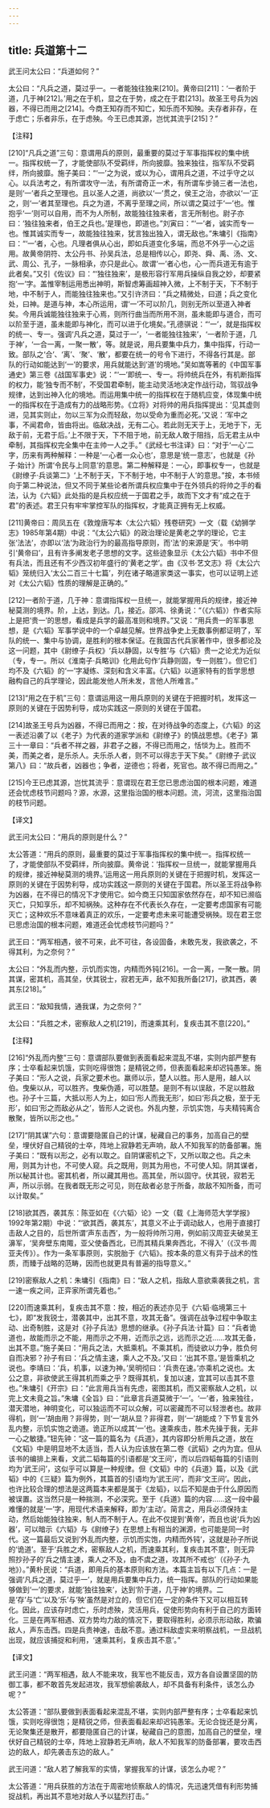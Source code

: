 ```yaml
---
---
---
```

title: 兵道第十二
---




武王问太公曰：“兵道如何？”

太公曰：“凡兵之道，莫过乎一。一者能独往独来[210]。黄帝曰[211]：‘一者阶于道，几于神[212]。’用之在于机，显之在于势，成之在于君[213]。故圣王号兵为凶器，不得已而用之[214]。今商王知存而不知亡，知乐而不知殃。夫存者非存，在于虑亡；乐者非乐，在于虑殃。今王已虑其源，岂忧其流乎[215]？”

【注释】

[210]“凡兵之道”三句：意谓用兵的原则，最重要的莫过于军事指挥权的集中统一。指挥权统一了，才能使部队不受羁绊，所向披靡。独来独往，指军队不受羁绊，所向披靡。施子美曰：“‘一’之为说，或以为心，谓用兵之道，不过乎守之以心。以兵法考之，有所谓攻守一法，有所谓奇正一术，有所谓车步骑三者一法也，是则‘一’者兵之至理也。且以圣人之道，尚欲以‘一’贯之，侯王之治，亦欲以‘一’正之，则‘一’者其至理也。兵之为道，不离乎至理之间，所以谓之莫过于‘一’也。惟抱乎‘一’则可以自用，而不为人所制，故能独往独来者，言无所制也。尉子亦曰：‘独往独来者，伯王之兵也。’是理也，即道也。”刘寅曰：“‘一’者，诚实而专一也。惟其诚实而专一，故能独往独来，犹言独出独入，谓无敌也。”朱墉引《指南》曰：“‘一’者，心也。凡理者俱从心出，即如兵道变化多端，而总不外乎一心之运用。故黄帝阴符、太公丹书、孙吴兵法，总是相传以心，即尧、舜、禹、汤、文、武、周公、孔子，一脉相承，亦只是此心。故谓‘一’者心也，心一而兵道无有逾于此者矣。”又引《佐议》曰：“‘独往独来’，是极形容行军用兵操纵自我之妙，却要紧抱‘一’字。盖惟宰制运用悉出神明，斯智虑筹画超神入微，上不制于天，下不制于地，中不制于人，而能独往独来也。”又引许济曰：“兵之精微处，曰道；兵之变化处，曰神。是道与神，本心所运用，谓‘一’不可以阶几，则别无所以至道入神者矣。今用兵诚能独往独来于心焉，则所行曲当而所用不测，虽未能即与道合，而可以阶至于道，虽未能即与神化，而可以进于化境矣。”孔德骐说：“‘一’，就是指挥权的统一、专一。强调‘凡兵之道，莫过于一’，‘一者能独往独来’，‘一者阶于道，几于神’，‘一合一离，一聚一散’，等。就是说，用兵要集中兵力，集中指挥，行动一致。部队之‘合’、‘离’、‘聚’、‘散’，都要在统一的号令下进行，不得各行其是。部队的行动如能达到‘一’的要求，用兵就能达到‘道’的境地。”吴如嵩等著的《中国军事通史》第三卷《战国军事史》说：“‘一’即统一、专一。将帅统兵在外，有机断指挥的权力，能‘独专而不制’，不受国君牵制，能主动灵活地决定作战行动，驾驭战争规律，达到出神入化的境地。而运用集中统一的指挥权在于随机应变，体现集中统一的指挥权在于造成有力的战略形势。《立将》对将帅的用兵指挥提出：‘见其虚则进，见其实则止，勿以三军为众而轻敌，勿以受命为重而必死。’又说：‘军中之事，不闻君命，皆由将出。临敌决战，无有二心。若此则无天于上，无地于下，无敌于前，无君于后。’上不限于天，下不阻于地，前无敌人敢于阻挡，后无君主从中牵制，其指挥权完全集中在主帅一人之手。”《武经七书注译》曰：“对于‘一心’二字，历来有两种解释：一种是‘一心者一众心也’，意思是‘统一意志’，也就是《孙子·始计》所谓‘令民与上同意’的意思。第二种解释是：一心，即事权专一，也就是《尉缭子·兵谈第二》‘上不制于天，下不制于地，中不制于人’的意思。”按，本书倾向于第二种说法，但又不同于某些论者所谓兵权应集中于在外领兵的将帅之手的看法，认为《六韬》此处指的是兵权应统一于国君之手，故而下文才有“成之在于君”的表述。君王只有牢牢掌控军队的指挥权，才能真正拥有无上权威。

[211]黄帝曰：周凤五在《敦煌唐写本〈太公六韬〉残卷研究》一文（载《幼狮学志》1985年第4期）中说：“《太公六韬》的政治理论是黄老之学的理论，它主张‘法法’，亦即以‘法’为政治行为的最高指导原则，而‘法’的来源是‘天’。书中明引‘黄帝曰’，且有许多阐发老子思想的文字。这些迹象显示《太公六韬》书中不但有兵法，而且还有不少西汉初年盛行的‘黄老之学’。由《汉书·艺文志》将《太公六韬》笼统归入‘太公二百三十七篇’，列在诸子略道家类这一事实，也可以证明上述对《太公六韬》性质的理解是正确的。”

[212]一者阶于道，几于神：意谓指挥权一旦统一，就能掌握用兵的规律，接近神秘莫测的境界。阶，上达，到达。几，接近。邵鸿、徐勇说：“（《六韬》）作者实际上是把‘贵一’的思想，看成是兵学的最高准则和境界。”又说：“用兵贵一的军事思想，是《六韬》军事学说中的一个卓越见解。世界战争史上无数事例都证明了，军队的统一、集中与协调，是胜利的根本保证。在我国古代兵家著作中，很多都论及这一问题，其中《尉缭子·兵权》‘兵以静固，以专胜’与《六韬》贵一之论尤为近似（专，专一。所以《淮南子·兵略训》化用此句作‘兵静则固，专一则胜’）。但它们均不及《六韬》的‘一’字凝练、深刻和含义丰富。《六韬》以道家特有的哲学思想融构自己的兵学理论，因此能发他人所未发，言他人所难言。”

[213]“用之在于机”三句：意谓运用这一用兵原则的关键在于把握时机，发挥这一原则的关键在于因势利导，成功实践这一原则的关键在于国君。

[214]故圣王号兵为凶器，不得已而用之：按，在对待战争的态度上，《六韬》的这一表述沿袭了以《老子》为代表的道家学派和《尉缭子》的慎战思想。《老子》第三十一章曰：“兵者不祥之器，非君子之器，不得已而用之，恬惔为上。胜而不美，而美之者，是乐杀人。夫乐杀人者，则不可以得志于天下矣。”《尉缭子·武议第八》曰：“故兵者，凶器也；争者，逆德也；将者，死官也。故不得已而用之。”

[215]今王已虑其源，岂忧其流乎：意谓现在君王您已思虑治国的根本问题，难道还会忧虑枝节问题吗？源，水源，这里指治国的根本问题。流，河流，这里指治国的枝节问题。

【译文】

武王问太公曰：“用兵的原则是什么？”

太公答道：“用兵的原则，最重要的莫过于军事指挥权的集中统一。指挥权统一了，才能使部队不受羁绊，所向披靡。黄帝说：‘指挥权一旦统一，就能掌握用兵的规律，接近神秘莫测的境界。’运用这一用兵原则的关键在于把握时机，发挥这一原则的关键在于因势利导，成功实践这一原则的关键在于国君。所以圣王将战争称为凶器，在不得已的情况下才使用它。如今商王只知国家依然存在，却不知已濒临灭亡，只知享乐，却不知祸殃。这种存在不代表长久存在，一定要考虑国家有可能灭亡；这种欢乐不意味着真正的欢乐，一定要考虑未来可能遭受祸殃。现在君王您已思虑治国的根本问题，难道还会忧虑枝节问题吗？”



武王曰：“两军相遇，彼不可来，此不可往，各设固备，未敢先发，我欲袭之，不得其利，为之奈何？”

太公曰：“外乱而内整，示饥而实饱，内精而外钝[216]。一合一离，一聚一散。阴其谋，密其机，高其垒，伏其锐士，寂若无声，敌不知我所备[217]，欲其西，袭其东[218]。”

武王曰：“敌知我情，通我谋，为之奈何？”

太公曰：“兵胜之术，密察敌人之机[219]，而速乘其利，复疾击其不意[220]。”

【注释】

[216]“外乱而内整”三句：意谓部队要做到表面看起来混乱不堪，实则内部严整有序；士卒看起来饥饿，实则吃得很饱；是精锐之师，但表面看起来却迟钝愚笨。施子美曰：“形人之说，兵家之要术也。羸师以示，楚人以胜。形人是用，越人以伯。曳柴以从，可以胜齐。曳柴伪遁，可以胜楚。是则不有以误敌，不足以胜敌也。孙子十三篇，大抵以形人为上，如曰‘形人而我无形’，如曰‘形兵之极，至于无形’，如曰‘形之而敌必从之’，皆形人之说也。外乱内整，示饥实饱，与夫精钝离合散聚，皆所以形之也。”

[217]“阴其谋”六句：意谓要隐匿自己的计谋，秘藏自己的事务，加高自己的壁垒，埋伏好自己精锐的士卒，阵地上寂静若无声响，敌人不知我军的防备部署。施子美曰：“既有以形之，必有以取之。自阴谋密机之下，又所以取之也。兵之未用，则其为计也，不可使人窥。兵之既用，则其为用也，不可使人知。阴其谋者，所以秘其计也。密其机者，所以藏其用也。高其垒，所以固守。伏其锐，寂若无声，所以示弱。在我者既无形之可见，则在敌者必怠于所备，故敌不知所备，而可以计取矣。”

[218]欲其西，袭其东：陈亚如在《〈六韬〉论》一文（载《上海师范大学学报》1992年第2期）中说：“‘欲其西，袭其东’，其意义不止于调动敌人，也用于直接打击敌人之目的，后世所谓‘声东击西’，为一般将帅所习用，例如前汉周亚夫破吴王濞军，‘吴奔壁东南陬，亚父使备西北，已而其精兵果奔西北，不得入’（《汉书·周亚夫传》）。作为一条军事原则，实脱胎于《六韬》。按本条的意义有异于战术的性质，而臻于战略的范畴，因而也就更具有普遍的指导意义。”

[219]密察敌人之机：朱墉引《指南》曰：“敌人之机，指敌人意欲乘袭我之机，言一速一疾之间，正弈家所谓先着也。”

[220]而速乘其利，复疾击其不意：按，相近的表述亦见于《六韬·临境第三十七》，即“发我锐士，潜袭其中，出其不意，攻其无备”。强调在战争过程中争取主动、出奇制胜，这是对《孙子兵法》思想的继承。《孙子兵法·计篇》曰：“兵者诡道也，故能而示之不能，用而示之不用，近而示之远，远而示之近……攻其无备，出其不意。”施子美曰：“用兵之法，大抵乘机。不乘其机，而徒欲以力争，胜负何自而决邪？孙子有曰：‘兵之情主速，乘人之不及。’又曰：‘出其不意。’是皆乘机之说也。李靖曰：‘兵，机事，以速为神。’吴明彻曰：‘兵贵在速。’亦乘机之说也。太公之意，非欲使武王得其机而乘之乎？既得其机，复加以速，宜其可以击其不意也。”朱墉引《开宗》曰：“此言用兵当有先虑，密图其机，而又密察敌人之机，以完上文未竟之旨。”朱墉《全旨》曰：“此章言兵道莫微于‘一’。‘一’者，独来独往，潜天潜地，神明变化，可以独运而不可以众解，可以密藏而不可以轻泄者也。故非得机，则‘一’胡由用？非得势，则‘一’胡从显？非得君，则‘一’胡能成？下节复言外乱内整，示饥实饱之诡道。诡正所以成其‘一’也。速乘疾击，胜术先操于我，无非一心之敏捷。”钮先钟：“这一篇的篇名为《兵道》，其内容即分析用兵之道，放在《文韬》中是明显地不太适当，吾人认为应该放在第二卷《武韬》之内为宜。但从该书的编排上来看，文武二韬每篇的引语都是‘文王问’，而以后四韬每篇的引语则均为‘武王问’，这似乎可以算是一种规律。但《文韬》中的《兵道》篇，以及《武韬》中的《三疑》篇为例外，其篇首的引语均为‘武王问’，而非‘文王问’。因此，也许比较合理的想法是这两篇本来都是属于《龙韬》，以后不知是由于什么原因而被误置。这当然只是一种揣测，不必深究。至于《兵道》篇的内容……这一段中最难懂的就是‘一’字，用现代术语来解释，即为‘主动’。简言之，用兵必须保持主动，然后始能独往独来，制人而不制于人。在此不仅提到‘黄帝’，而且也说‘兵为凶器’，可以暗示《六韬》与《尉缭子》在思想上有相当的渊源，也可能是同一时代。这一篇最后又说到‘外乱而内整，示饥而实饱，内精而外钝’，这就是孙子所说的‘诡道’。至于‘兵胜之术，密察敌人之机，而速乘其利，复疾击其不意’，则无异照抄孙子的‘兵之情主速，乘人之不及，由不虞之道，攻其所不戒也’（《孙子·九地》）。”黄朴民说：“兵道，即用兵的基本原则和方法。本篇主旨有以下几点：一是强调‘凡兵之道，莫过乎一’，就是用兵要集中兵力，统一指挥。部队的行动如果能够做到‘一’的要求，就能‘独往独来’，达到‘阶于道，几于神’的境界。二是‘存’与‘亡’以及‘乐’与‘殃’虽然是对立的，但它们在一定的条件下又可以相互转化。因此，应该存时虑亡，乐时虑殃，灵活用兵，促使形势向有利于自己的方面转化。三是在两军相遇、双方势均力敌的情况下，要取得胜利，必须示形动敌，欺骗敌人，声东击西。四是兵贵神速，击敌不意。通过料敌虚实来明察战机，一旦战机出现，就应该捕捉和利用，‘速乘其利，复疾击其不意’。”

【译文】

武王问道：“两军相遇，敌人不能来攻，我军也不能反击，双方各自设置坚固的防御工事，都不敢首先发起进攻，我军想偷袭敌人，却不具备有利条件，该怎么办呢？”

太公答道：“部队要做到表面看起来混乱不堪，实则内部严整有序；士卒看起来饥饿，实则吃得很饱；是精锐之师，但表面看起来却迟钝愚笨。无论合拢还是分离，无论聚集还是散开，都要隐匿自己的计谋，秘藏自己的意图，加高自己的壁垒，埋伏好自己精锐的士卒，阵地上寂静若无声响，敌人不知我军的防备部署，要攻击西边的敌人，却先袭击东边的敌人。”

武王问道：“敌人若了解我军的实情，掌握我军的计谋，该怎么办呢？”

太公答道：“用兵获胜的方法在于周密地侦察敌人的情况，先迅速凭借有利形势捕捉战机，再出其不意地对敌人予以猛烈打击。”